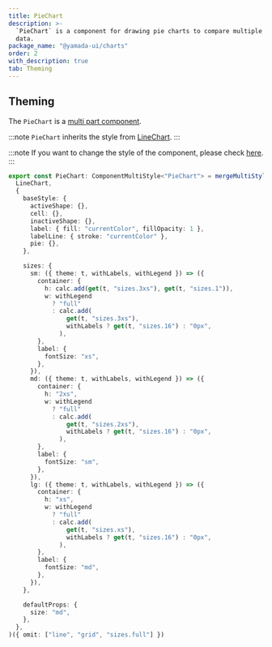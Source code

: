 ```yaml
---
title: PieChart
description: >-
  `PieChart` is a component for drawing pie charts to compare multiple sets of
  data.
package_name: "@yamada-ui/charts"
order: 2
with_description: true
tab: Theming
---
```


## Theming

The `PieChart` is a [multi part component](/styled-system/theming/component-styles#multi-part-components).

:::note
`PieChart` inherits the style from [LineChart](/components/data-display/line-chart).
:::

:::note
If you want to change the style of the component, please check [here](/styled-system/theming/customize-theme#changing-the-style-of-components).
:::

```ts
export const PieChart: ComponentMultiStyle<"PieChart"> = mergeMultiStyle(
  LineChart,
  {
    baseStyle: {
      activeShape: {},
      cell: {},
      inactiveShape: {},
      label: { fill: "currentColor", fillOpacity: 1 },
      labelLine: { stroke: "currentColor" },
      pie: {},
    },

    sizes: {
      sm: ({ theme: t, withLabels, withLegend }) => ({
        container: {
          h: calc.add(get(t, "sizes.3xs"), get(t, "sizes.1")),
          w: withLegend
            ? "full"
            : calc.add(
                get(t, "sizes.3xs"),
                withLabels ? get(t, "sizes.16") : "0px",
              ),
        },
        label: {
          fontSize: "xs",
        },
      }),
      md: ({ theme: t, withLabels, withLegend }) => ({
        container: {
          h: "2xs",
          w: withLegend
            ? "full"
            : calc.add(
                get(t, "sizes.2xs"),
                withLabels ? get(t, "sizes.16") : "0px",
              ),
        },
        label: {
          fontSize: "sm",
        },
      }),
      lg: ({ theme: t, withLabels, withLegend }) => ({
        container: {
          h: "xs",
          w: withLegend
            ? "full"
            : calc.add(
                get(t, "sizes.xs"),
                withLabels ? get(t, "sizes.16") : "0px",
              ),
        },
        label: {
          fontSize: "md",
        },
      }),
    },

    defaultProps: {
      size: "md",
    },
  },
)({ omit: ["line", "grid", "sizes.full"] })
```
